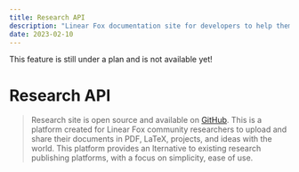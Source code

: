 ```yaml
---
title: Research API
description: "Linear Fox documentation site for developers to help them understand the LinearFox API and Services to how to use them."
date: 2023-02-10
---
```



<Callout type="warning" emoji="⚠️">
    This feature is still under a plan and is not available yet!
</Callout>

# Research API
> Research site is open source and available on [GitHub](https://github.com/Linear-Fox/ResearchWeb). This is a platform created for Linear Fox community researchers to upload and share their documents in PDF, LaTeX, projects, and ideas with the world. This platform provides an lternative to existing research publishing platforms, with a focus on simplicity, ease of use.